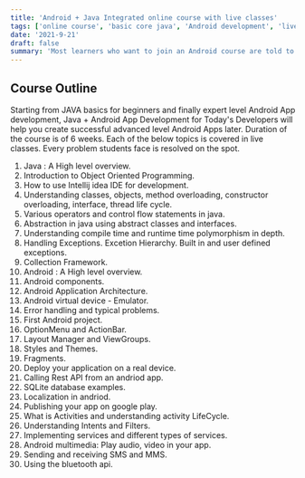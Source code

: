 ```yaml
---
title: 'Android + Java Integrated online course with live classes'
tags: ['online course', 'basic core java', 'Android development', 'live classes']
date: '2021-9-21'
draft: false
summary: 'Most learners who want to join an Android course are told to first go learn Java. However, not with this online course. From basics of JAVA to Android App Development, this course covers it all..'
---
```


## Course Outline

Starting from JAVA basics for beginners and finally expert level Android App development, Java + Android App Development for Today's Developers will help you create successful advanced level Android Apps later.
Duration of the course is of 6 weeks. Each of the below topics is covered in live classes. Every problem students face is resolved on the spot.

1. Java : A High level overview.
2. Introduction to Object Oriented Programming.
3. How to use Intellij idea IDE for development.
4. Understanding classes, objects, method overloading, constructor overloading, interface, thread life cycle.
5. Various operators and control flow statements in java.
6. Abstraction in java using abstract classes and interfaces.
7. Understanding compile time and runtime time polymorphism in depth.
8. Handling Exceptions. Excetion Hierarchy. Built in and user defined exceptions.
9. Collection Framework.
10. Android : A High level overview.
11. Android components.
12. Android Application Architecture.
13. Android virtual device - Emulator.
14. Error handling and typical problems.
15. First Android project.
16. OptionMenu and ActionBar.
17. Layout Manager and ViewGroups.
18. Styles and Themes.
19. Fragments.
20. Deploy your application on a real device.
21. Calling Rest API from an andriod app.
22. SQLite database examples.
23. Localization in andriod.
24. Publishing your app on google play.
25. What is Activities and understanding activity LifeCycle.
26. Understanding Intents and Filters.
27. Implementing services and different types of services.
28. Android multimedia: Play audio, video in your app.
29. Sending and receiving SMS and MMS.
30. Using the bluetooth api.

